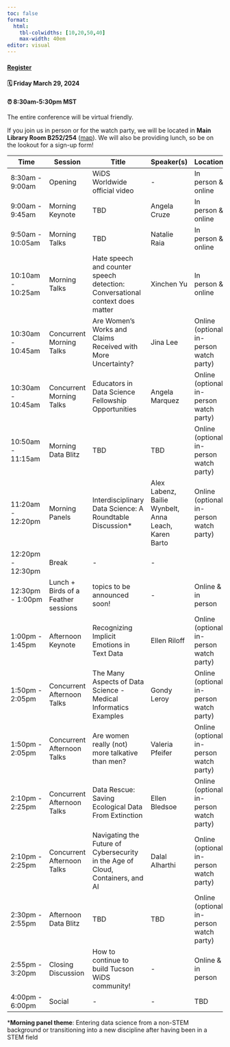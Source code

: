 ```yaml
---
toc: false
format: 
  html: 
    tbl-colwidths: [10,20,50,40]
    max-width: 40em
editor: visual
---
```


::: callout-important
#### [Register](https://forms.gle/ttzf3MyogJuCNAeD9){target="_blank"}

#### 🗓 Friday March 29, 2024

#### ⏰ 8:30am-5:30pm MST
:::

The entire conference will be virtual friendly.

If you join us in person or for the watch party, we will be located in **Main Library Room B252/254** ([map](https://lib.arizona.edu/sites/default/files/main-floor2.pdf)). We will also be providing lunch, so be on the lookout for a sign-up form!

| Time               | Session                             | Title                                                                          | Speaker(s)                                           | Location                                |
|---------------|---------------|---------------|---------------|---------------|
| 8:30am - 9:00am    | Opening                             | WiDS Worldwide official video                                                  | \-                                                   | In person & online                      |
| 9:00am - 9:45am    | Morning Keynote                     | TBD                                                                            | Angela Cruze                                         | In person & online                      |
| 9:50am - 10:05am   | Morning Talks                       | TBD                                                                            | Natalie Raia                                         | In person & online                      |
| 10:10am - 10:25am  | Morning Talks                       | Hate speech and counter speech detection: Conversational context does matter   | Xinchen Yu                                           | In person & online                      |
| 10:30am - 10:45am  | Concurrent Morning Talks            | Are Women’s Works and Claims Received with More Uncertainty?                   | Jina Lee                                             | Online (optional in-person watch party) |
| 10:30am - 10:45am  | Concurrent Morning Talks            | Educators in Data Science Fellowship Opportunities                             | Angela Marquez                                       | Online (optional in-person watch party) |
| 10:50am - 11:15am  | Morning Data Blitz                  | TBD                                                                            | TBD                                                  | Online (optional in-person watch party) |
| 11:20am - 12:20pm  | Morning Panels                      | Interdisciplinary Data Science: A Roundtable Discussion\*                      | Alex Labenz, Bailie Wynbelt, Anna Leach, Karen Barto | Online (optional in-person watch party) |
| 12:20pm - 12:30pm  | Break                               | \-                                                                             | \-                                                   |                                         |
| 12:30pm - 1:00pm   | Lunch + Birds of a Feather sessions | topics to be announced soon!                                                   | \-                                                   | Online & in person                      |
| 1:00pm - 1:45pm    | Afternoon Keynote                   | Recognizing Implicit Emotions in Text Data                                     | Ellen Riloff                                         | Online (optional in-person watch party) |
| 1:50pm - 2:05pm    | Concurrent Afternoon Talks          | The Many Aspects of Data Science - Medical Informatics Examples                | Gondy Leroy                                          | Online (optional in-person watch party) |
| 1:50pm - 2:05pm    | Concurrent Afternoon Talks          | Are women really (not) more talkative than men?                                | Valeria Pfeifer                                      | Online (optional in-person watch party) |
| 2:10pm - 2:25pm    | Concurrent Afternoon Talks          | Data Rescue: Saving Ecological Data From Extinction                            | Ellen Bledsoe                                        | Online (optional in-person watch party) |
| 2:10pm - 2:25pm    | Concurrent Afternoon Talks          | Navigating the Future of Cybersecurity in the Age of Cloud, Containers, and AI | Dalal Alharthi                                       | Online (optional in-person watch party) |
| 2:30pm - 2:55pm    | Afternoon Data Blitz                | TBD                                                                            | TBD                                                  | Online (optional in-person watch party) |
| 2:55pm - 3:20pm    | Closing Discussion                  | How to continue to build Tucson WiDS community!                                | \-                                                   | Online & in person                      |
| 4:00pm - 6:00pm    | Social                              | \-                                                                             | \-                                                   | TBD                                     |

\***Morning panel theme**: Entering data science from a non-STEM background
or transitioning into a new discipline after having been in a STEM field
